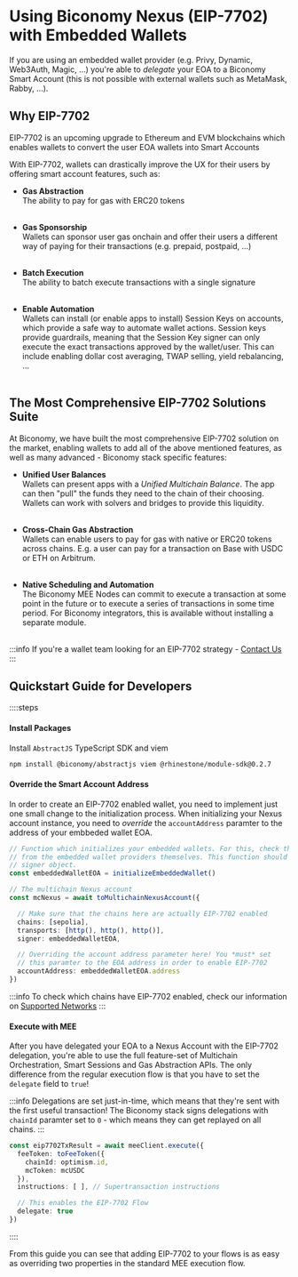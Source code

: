 # Using Biconomy Nexus (EIP-7702) with Embedded Wallets

If you are using an embedded wallet provider (e.g. Privy, Dynamic, Web3Auth, Magic, ...) 
you're able to *delegate* your EOA to a Biconomy Smart Account (this is not possible with 
external wallets such as MetaMask, Rabby, ...).

## Why EIP-7702
EIP-7702 is an upcoming upgrade to Ethereum and EVM blockchains which enables
wallets to convert the user EOA wallets into Smart Accounts

With EIP-7702, wallets can drastically improve the UX for their users by offering smart
account features, such as:


* **Gas Abstraction** <br/>
The ability to pay for gas with ERC20 tokens <br/> <br/>


* **Gas Sponsorship** <br/>
Wallets can sponsor user gas onchain and offer their users a different way of paying for their
transactions (e.g. prepaid, postpaid, ...) <br/> <br/>


* **Batch Execution** <br/>
The ability to batch execute transactions with a single signature <br/> <br/>


* **Enable Automation** <br/>
Wallets can install (or enable apps to install) Session Keys on accounts, which provide a
safe way to automate wallet actions. Session keys provide guardrails, meaning that the Session Key
signer can only execute the exact transactions approved by the wallet/user. This can include enabling
dollar cost averaging, TWAP selling, yield rebalancing, ... <br/> <br/>


## The Most Comprehensive EIP-7702 Solutions Suite

At Biconomy, we have built the most comprehensive EIP-7702 solution on the market, enabling
wallets to add all of the above mentioned features, as well as many advanced - Biconomy 
stack specific features:

* **Unified User Balances** <br/>
Wallets can present apps with a _Unified Multichain Balance_. The app can then "pull" the 
funds they need to the chain of their choosing. Wallets can work with solvers and bridges
to provide this liquidity. <br/> <br/>

* **Cross-Chain Gas Abstraction** <br/>
Wallets can enable users to pay for gas with native or ERC20 tokens across chains. E.g. a
user can pay for a transaction on Base with USDC or ETH on Arbitrum. <br/> <br/>


* **Native Scheduling and Automation** <br/>
The Biconomy MEE Nodes can commit to execute a transaction at some point in the future or to
execute a series of transactions in some time period. For Biconomy integrators, this is available
without installing a separate module. <br/> <br/>

:::info
If you're a wallet team looking for an EIP-7702 strategy - [Contact Us](https://calendly.com/balaghi)
:::

## Quickstart Guide for Developers

::::steps
#### Install Packages
Install `AbstractJS` TypeScript SDK and viem 

```bash
npm install @biconomy/abstractjs viem @rhinestone/module-sdk@0.2.7
```

#### Override the Smart Account Address

In order to create an EIP-7702 enabled wallet, you need to implement just one small change to the initialization 
process. When initializing your Nexus account instance, you need to _override_ the `accountAddress` paramter to the 
address of your embbeded wallet EOA.

```ts
// Function which initializes your embedded wallets. For this, check the tutorials
// from the embedded wallet providers themselves. This function should result in a
// signer object.
const embeddedWalletEOA = initializeEmbeddedWallet()

// The multichain Nexus account 
const mcNexus = await toMultichainNexusAccount({

  // Make sure that the chains here are actually EIP-7702 enabled
  chains: [sepolia],
  transports: [http(), http(), http()],
  signer: embeddedWalletEOA,

  // Overriding the account address parameter here! You *must* set
  // this paramter to the EOA address in order to enable EIP-7702
  accountAddress: embeddedWalletEOA.address
}) 
```

:::info
To check which chains have EIP-7702 enabled, check our information on 
[Supported Networks](/supportedNetworks)
:::

#### Execute with MEE

After you have delegated your EOA to a Nexus Account with the EIP-7702 delegation, you're able to use
the full feature-set of Multichain Orchestration, Smart Sessions and Gas Abstraction APIs. The only difference
from the regular execution flow is that you have to set the `delegate` field to `true`!

:::info
Delegations are set just-in-time, which means that they're sent with the first useful transaction! The Biconomy
stack signs delegations with `chainId` paramter set to `0` - which means they can get replayed on all chains.
:::

```ts
const eip7702TxResult = await meeClient.execute({
  feeToken: toFeeToken({
    chainId: optimism.id,
    mcToken: mcUSDC
  }),
  instructions: [ ], // Supertransaction instructions

  // This enables the EIP-7702 Flow
  delegate: true
})
```
::::

From this guide you can see that adding EIP-7702 to your flows is as easy as overriding 
two properties in the standard MEE execution flow.



